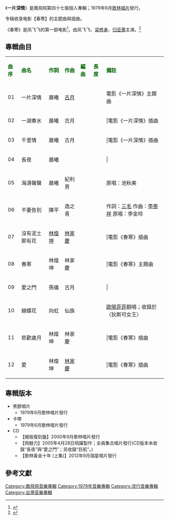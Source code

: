 {{Infobox album <!-- See Wikipedia:WikiProject_Albums -->
| name       = 一片深情
| type       = 專輯
| artist     = [[鳳飛飛|鳳飛飛]]
| cover      = 
| released   = 1979年6月
| genre      = [[國語流行音樂|國語流行音樂]]
| length     = 分  秒
| label      = [[歌林唱片|歌林唱片]]
<!-- 未知參數 | number     = KL-1170 -->
| producer   = 
| prev_title = [[雁兒在林梢|雁兒在林梢]]
| prev_year  = 1979 <!-- 2月 -->
| next_title = [[秋蓮|秋蓮]]
| next_year  = 1979 <!-- 10月20日 -->
}}
《'''一片深情'''》是鳳飛飛第四十七張個人專輯；1979年6月[[歌林唱片|歌林唱片]]發行。

专辑收录电影【春寒】的主题曲與插曲。

《春寒》是凤飞飞的第一部电影<ref>{{Cite web |url=http://www.funscreen.com.tw/FunClass.asp?FC_ID=436 |title=導演陳俊良談鳳飛飛銀幕首演 |access-date=2016-04-24 |archive-url=https://web.archive.org/web/20160508212559/http://www.funscreen.com.tw/FunClass.asp?FC_ID=436 |archive-date=2016-05-08 |dead-url=yes }}</ref>，由凤飞飞、[[梁修身|梁修身]]、[[归亚蕾|归亚蕾]]主演。<ref>{{Cite web |url=https://www.flyingv.cc/project/3015 |title=電影〈春寒〉數位修復；好好愛我，再現鳳飛飛銀幕風采 |access-date=2016-04-24 |archive-url=https://web.archive.org/web/20160401111620/https://www.flyingv.cc/project/3015 |archive-date=2016-04-01 |dead-url=yes }}</ref>

==專輯曲目==
{| class="wikitable"
|-
| <font color=darkgreen>'''曲序'''</font> || <font color=darkgreen>'''曲名'''</font> || <font color=darkgreen>'''作詞'''</font> || <font color=darkgreen>'''作曲'''</font> || <font color=darkgreen>'''編曲'''</font>|| <font color=darkgreen>'''長度'''</font>  || <font color=darkgreen>'''備註'''</font>
|-
| 01 ||一片深情 ||晨曦|| [[古月|古月]] ||  ||  ||電影《一片深情》主題曲
|-
| 02 ||一湖春水||晨曦|| 古月 || |||||電影《一片深情》插曲
|-
| 03 || 千里情||晨曦|| 古月 || |||||電影《一片深情》插曲
|-
| 04 || 長夜||晨曦||  || |||||
|-
| 05 || 海濤聲聲 ||晨曦||紀利男 || || ||原唱：池秋美
|-
| 06 || 不要告別 || 陳平 || 逸之青 || ||||作詞：[[三毛|三毛]] 作曲：[[李泰祥|李泰祥]]
原唱：李金玲
|-
| 07 ||沒有泥土那有花||[[林煌坤|林煌坤]] || [[林家慶|林家慶]] || |||||電影《春寒》插曲
|-
| 08 || 春寒||林煌坤 || 林家慶 || |||||電影《春寒》主題曲
|-
| 09 || 愛之門||孫儀 || 古月 || |||||
|-
| 10 || 蝴蝶花 ||向虹|| 仙族||  ||||[[歐陽菲菲|歐陽菲菲]]翻唱；收錄於〈狄斯可女王〉
|-
| 11|| 悲歡歲月||林煌坤 || 林家慶 || |||||電影《春寒》插曲
|-
| 12|| 愛||林煌坤 || [[林家慶|林家慶]] || |||||電影《春寒》插曲
|}

== 專輯版本 ==
*黑膠唱片
**1979年6月歌林唱片發行
*卡帶
**1979年6月歌林唱片發行
*CD
**【絕版復刻盤】2000年9月歌林唱片發行
**【飛魅力】2005年4月28日飛躍製作；全員集合唱片發行(CD版本未收錄“長夜”與“愛之門”；另收錄“巨航”。)
**【歌林黃金十年 (上集)】2012年9月瑞星唱片發行

==參考文獻==
{{reflist}}
[[Category:鳳飛飛音樂專輯|Category:鳳飛飛音樂專輯]]
[[Category:1979年音樂專輯|Category:1979年音樂專輯]]
[[Category:流行音樂專輯|Category:流行音樂專輯]]
[[Category:台灣音樂專輯|Category:台灣音樂專輯]]